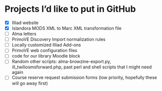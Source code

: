 # Projects I'd like to put in GitHub
- [x] Illiad website
- [x] Islandora MODS XML to Marc XML transformation file
- [ ] Alma letters
- [ ] PrimoVE Discovery Import normalization rules
- [ ] Locally customized Illiad Add-ons
- [ ] PrimoVE web configuration files
- [ ] code for our library Moodle block
- [ ] Random other scripts: alma-browzine-export.py, ill_twiliosmsforward.php, past perl and shell scripts that I might need again
- [ ] Course reserve request submission forms (low priority, hopefully these will go away first)
